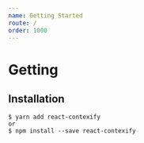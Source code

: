 ```yaml
---
name: Getting Started
route: /
order: 1000
---
```



# Getting

## Installation

```
$ yarn add react-contexify
or
$ npm install --save react-contexify
```
